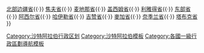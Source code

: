 {{navbox
|name  = 沙特阿拉伯省份
|title = [[沙特阿拉伯]][[沙特阿拉伯行政区划|省份]]
|list1 = [[巴哈省]]{{·}} [[北部边疆省]]{{·}} [[焦夫省 (沙地阿拉伯)|焦夫省]]{{·}} [[麦地那省]]{{·}} [[盖西姆省]]{{·}} [[利雅得省]]{{·}} [[东部省 (沙特阿拉伯)|东部省]]{{·}} [[阿西尔省]]{{·}} [[哈伊勒省]]{{·}} [[吉赞省]]{{·}} [[麥加省]]{{·}} [[奈季兰省]]{{·}} [[塔布克省]]
}}<noinclude>
[[Category:沙特阿拉伯行政区划]]
[[Category:沙特阿拉伯模板]]
[[Category:各國一級行政區劃導航模板]]
</noinclude>